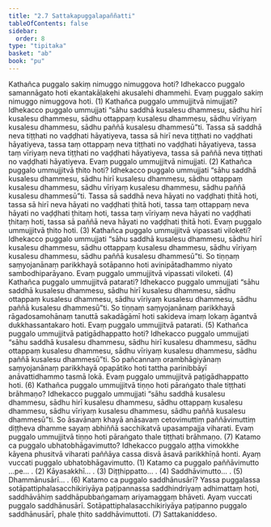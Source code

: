 ```yaml
---
title: "2.7 Sattakapuggalapaññatti"
tableOfContents: false
sidebar:
  order: 8
type: "tipitaka"
basket: "ab"
book: "pu"
---
```



<DynamicBreadcrumb />

<Division number="203" book="pu" bookNo="31" page="181">

<Paragraph number="519" book="pu">
Kathañca puggalo sakiṃ nimuggo nimuggova hoti? Idhekacco puggalo samannāgato hoti ekantakāḷakehi akusalehi dhammehi. Evaṃ puggalo sakiṃ nimuggo nimuggova hoti. (1)
</Paragraph>

<Paragraph number="520" book="pu">
Kathañca puggalo ummujjitvā nimujjati? Idhekacco puggalo ummujjati “sāhu saddhā kusalesu dhammesu, sādhu hirī kusalesu dhammesu, sādhu ottappaṃ kusalesu dhammesu, sādhu vīriyaṃ kusalesu dhammesu, sādhu paññā kusalesu dhammesū”ti. Tassa sā saddhā neva tiṭṭhati no vaḍḍhati hāyatiyeva, tassa sā hirī neva tiṭṭhati no vaḍḍhati hāyatiyeva, tassa taṃ ottappaṃ neva tiṭṭhati no vaḍḍhati hāyatiyeva, tassa taṃ vīriyaṃ neva tiṭṭhati no vaḍḍhati hāyatiyeva, tassa sā paññā neva tiṭṭhati no vaḍḍhati hāyatiyeva. Evaṃ puggalo ummujjitvā nimujjati. (2)
</Paragraph>

<Paragraph number="521" book="pu">
Kathañca puggalo ummujjitvā ṭhito hoti? Idhekacco puggalo ummujjati “sāhu saddhā kusalesu dhammesu, sādhu hirī kusalesu dhammesu, sādhu ottappaṃ kusalesu dhammesu, sādhu vīriyaṃ kusalesu dhammesu, sādhu paññā kusalesu dhammesū”ti. Tassa sā saddhā neva hāyati no vaḍḍhati ṭhitā hoti, tassa sā hirī neva hāyati no vaḍḍhati ṭhitā hoti, tassa taṃ ottappaṃ neva hāyati no vaḍḍhati ṭhitaṃ hoti, tassa taṃ vīriyaṃ neva hāyati no vaḍḍhati ṭhitaṃ hoti, tassa sā paññā neva hāyati no vaḍḍhati ṭhitā hoti. Evaṃ puggalo ummujjitvā ṭhito hoti. (3)
</Paragraph>

<Paragraph number="522" book="pu">
Kathañca puggalo ummujjitvā vipassati viloketi? Idhekacco puggalo ummujjati “sāhu saddhā kusalesu dhammesu, sādhu hirī kusalesu dhammesu, sādhu ottappaṃ kusalesu dhammesu, sādhu vīriyaṃ kusalesu dhammesu, sādhu paññā kusalesu dhammesū”ti. So tiṇṇaṃ saṃyojanānaṃ parikkhayā sotāpanno hoti avinipātadhammo niyato sambodhiparāyano. Evaṃ puggalo ummujjitvā vipassati viloketi. (4)
</Paragraph>

<Paragraph number="523" book="pu">
Kathañca puggalo ummujjitvā patarati? Idhekacco puggalo ummujjati “sāhu saddhā kusalesu dhammesu, sādhu hirī kusalesu dhammesu, sādhu ottappaṃ kusalesu dhammesu, sādhu vīriyaṃ kusalesu dhammesu, sādhu paññā kusalesu dhammesū”ti. So tiṇṇaṃ saṃyojanānaṃ parikkhayā rāgadosamohānaṃ tanuttā sakadāgāmī hoti sakideva imaṃ lokaṃ āgantvā dukkhassantakaro hoti. Evaṃ puggalo ummujjitvā patarati. (5)
</Paragraph>

<Paragraph number="524" book="pu">
Kathañca puggalo ummujjitvā patigādhappatto hoti? Idhekacco puggalo ummujjati “sāhu saddhā kusalesu dhammesu, sādhu hirī kusalesu dhammesu, sādhu ottappaṃ kusalesu dhammesu, sādhu vīriyaṃ kusalesu dhammesu, sādhu paññā kusalesu dhammesū”ti. So pañcannaṃ orambhāgiyānaṃ saṃyojanānaṃ parikkhayā opapātiko hoti tattha parinibbāyī anāvattidhammo tasmā lokā. Evaṃ puggalo ummujjitvā paṭigādhappatto hoti. (6)
</Paragraph>

<Paragraph number="525" book="pu">
Kathañca puggalo ummujjitvā tiṇṇo hoti pāraṅgato thale tiṭṭhati brāhmaṇo? Idhekacco puggalo ummujjati “sāhu saddhā kusalesu dhammesu, sādhu hirī kusalesu dhammesu, sādhu ottappaṃ kusalesu dhammesu, sādhu vīriyaṃ kusalesu dhammesu, sādhu paññā kusalesu dhammesū”ti. So āsavānaṃ khayā anāsavaṃ cetovimuttiṃ paññāvimuttiṃ diṭṭheva dhamme sayaṃ abhiññā sacchikatvā upasampajja viharati. Evaṃ puggalo ummujjitvā tiṇṇo hoti pāraṅgato thale tiṭṭhati brāhmaṇo. (7)
</Paragraph>

</Division>
<Division number="204" book="pu" bookNo="31" page="183">

<Paragraph number="526" book="pu">
Katamo ca puggalo ubhatobhāgavimutto? Idhekacco puggalo aṭṭha vimokkhe kāyena phusitvā viharati paññāya cassa disvā āsavā parikkhīṇā honti. Ayaṃ vuccati puggalo ubhatobhāgavimutto. (1)
</Paragraph>

</Division>
<Division number="205" book="pu" bookNo="31" page="183">

<Paragraph number="527" book="pu">
Katamo ca puggalo paññāvimutto …pe… . (2)
</Paragraph>

<Paragraph number="528" book="pu">
Kāyasakkhī… . (3)
</Paragraph>

<Paragraph number="529" book="pu">
Diṭṭhippatto… . (4)
</Paragraph>

<Paragraph number="530" book="pu">
Saddhāvimutto… . (5)
</Paragraph>

<Paragraph number="531" book="pu">
Dhammānusārī… . (6)
</Paragraph>

</Division>
<Division number="206" book="pu" bookNo="31" page="183">

<Paragraph number="532" book="pu">
Katamo ca puggalo saddhānusārī? Yassa puggalassa sotāpattiphalasacchikiriyāya paṭipannassa saddhindriyaṃ adhimattaṃ hoti, saddhāvāhiṃ saddhāpubbaṅgamaṃ ariyamaggaṃ bhāveti. Ayaṃ vuccati puggalo saddhānusārī. Sotāpattiphalasacchikiriyāya paṭipanno puggalo saddhānusārī, phale ṭhito saddhāvimuttoti. (7)

</Paragraph>
</Division>

<Paragraph number="533" type="center" book="pu">
Sattakaniddeso.
</Paragraph>